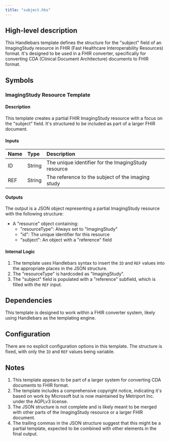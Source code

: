 ```yaml
---
title: "subject.hbs"
---
```


## High-level description
This Handlebars template defines the structure for the "subject" field of an ImagingStudy resource in FHIR (Fast Healthcare Interoperability Resources) format. It's designed to be used in a FHIR converter, specifically for converting CDA (Clinical Document Architecture) documents to FHIR format.

## Symbols

### ImagingStudy Resource Template
#### Description
This template creates a partial FHIR ImagingStudy resource with a focus on the "subject" field. It's structured to be included as part of a larger FHIR document.

#### Inputs
| Name | Type | Description |
|:-----|:-----|:------------|
| ID   | String | The unique identifier for the ImagingStudy resource |
| REF  | String | The reference to the subject of the imaging study |

#### Outputs
The output is a JSON object representing a partial ImagingStudy resource with the following structure:
- A "resource" object containing:
  - "resourceType": Always set to "ImagingStudy"
  - "id": The unique identifier for this resource
  - "subject": An object with a "reference" field

#### Internal Logic
1. The template uses Handlebars syntax to insert the `ID` and `REF` values into the appropriate places in the JSON structure.
2. The "resourceType" is hardcoded as "ImagingStudy".
3. The "subject" field is populated with a "reference" subfield, which is filled with the `REF` input.

## Dependencies
This template is designed to work within a FHIR converter system, likely using Handlebars as the templating engine.

## Configuration
There are no explicit configuration options in this template. The structure is fixed, with only the `ID` and `REF` values being variable.

## Notes
1. This template appears to be part of a larger system for converting CDA documents to FHIR format.
2. The template includes a comprehensive copyright notice, indicating it's based on work by Microsoft but is now maintained by Metriport Inc. under the AGPLv3 license.
3. The JSON structure is not complete and is likely meant to be merged with other parts of the ImagingStudy resource or a larger FHIR document.
4. The trailing commas in the JSON structure suggest that this might be a partial template, expected to be combined with other elements in the final output.